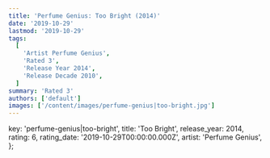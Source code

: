 ```yaml
---
title: 'Perfume Genius: Too Bright (2014)'
date: '2019-10-29'
lastmod: '2019-10-29'
tags:
  [
    'Artist Perfume Genius',
    'Rated 3',
    'Release Year 2014',
    'Release Decade 2010',
  ]
summary: 'Rated 3'
authors: ['default']
images: ['/content/images/perfume-genius|too-bright.jpg']
---
```


  key: 'perfume-genius|too-bright',
  title: 'Too Bright',
  release_year: 2014,
  rating: 6,
  rating_date: '2019-10-29T00:00:00.000Z',
  artist: 'Perfume Genius',
};

<MusicRating data={data} />
